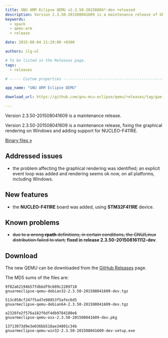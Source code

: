 ```yaml
---
title: GNU ARM Eclipse QEMU v2.3.50-20150804*-dev released
description: Version 2.3.50-201508041609 is a maintenance release of GNU ARM Eclipse QEMU.
keywords:
  - xpack
  - qemu-arm
  - release

date: 2015-08-04 21:29:00 +0300

authors: ilg-ul

# To be listed in the Releases page.
tags:
  - releases

# ----- Custom properties -----------------------------------------------------

app_name: "GNU ARM Eclipse QEMU"

download_url: https://github.com/gnu-mcu-eclipse/qemu/releases/tag/gae-2.3.50-20150804/

---
```


<head>
  <title>{frontMatter.title}</title>
  <meta property="og:title" content={frontMatter.title} />
</head>

Version 2.3.50-201508041609 is a maintenance release.

<!-- truncate -->

Version 2.3.50-201508041609 is a maintenance release, fixing the graphical rendering on Windows and adding support for NUCLEO-F411RE.

<!-- truncate -->

<p><a href={frontMatter.download_url}>Binary files »</a></p>

## Addressed issues

* the problem affecting the graphical rendering was identified; an explicit event loop was added and rendering seems ok now, on all platforms, including Windows.

## New features

* the **NUCLEO-F411RE** board was added, using **STM32F411RE** device.

## Known problems

* <del>due to a wrong **rpath** definitions, in certain conditions, the GNU/Linux distribution failed to start;</del> **fixed in release 2.3.50-201508161112-dev**.

## Download

The new QEMU can be downloaded from the <a href={frontMatter.download_url}>GitHub Releases</a> page.

The MD5 sums of the files are:

	9f82a62194b57fdbbdf9c689c2209710
	gnuarmeclipse-qemu-debian32-2.3.50-201508041609-dev.tgz

	513c858cf247f5ad7e98853f5afec6d5
	gnuarmeclipse-qemu-debian64-2.3.50-201508041609-dev.tgz

	a2326fe2f576a182f6df4db9784180e6
	gnuarmeclipse-qemu-osx-2.3.50-201508041609-dev.pkg

	13713073d9e3e036bb518ae34801c34b
	gnuarmeclipse-qemu-win32-2.3.50-201508041609-dev-setup.exe
